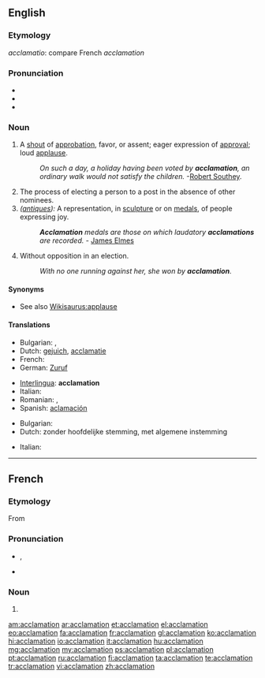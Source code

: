 ==English==

===Etymology===
{{etyl|la}} ''acclamatio'': compare French ''acclamation''

===Pronunciation===
* {{IPA|/ækləˈmeɪʃən/}}
* {{rhymes|eɪʃən}}
* {{homophones|acclimation}}
===Noun===
{{en-noun}}

# A [[shout]] of [[approbation]], favor, or assent; eager expression of [[approval]]; loud [[applause]].
#: ''On such a day, a holiday having been voted by '''acclamation''', an ordinary walk would not satisfy the children.'' -[[w:Robert Southey|Robert Southey]].
# The process of electing a person to a post in the absence of other nominees.
# ''([[antique]]s):'' A representation, in [[sculpture]] or on [[medals]], of people expressing joy.
#: '''''Acclamation''' medals are those on which laudatory '''acclamations''' are recorded.'' - [[w:James Elmes|James Elmes]]
# {{Canada}} Without opposition in an election.
#: ''With no one running against her, she won by '''acclamation'''''.

====Synonyms====
* See also [[Wikisaurus:applause]]

====Translations====
{{trans-top|applause}}
* Bulgarian: {{t|bg|приветстване}},  {{t|bg|аплодисменти}}
* Dutch: [[gejuich]], [[acclamatie]]
* French: {{t+|fr|acclamation}}
* German: [[Zuruf]]
{{trans-mid}}
* [[Interlingua]]: '''acclamation'''
* Italian: {{t|it|acclamazione |f}}
* Romanian: {{t|ro|aclamare}}, {{t|ro|aclamație}}
* Spanish: [[aclamación]]
{{trans-bottom}}

{{trans-top|election of a standby}}
* Bulgarian: {{t|bg|провъзгласяване}}
* Dutch: zonder hoofdelijke stemming, met algemene instemming
{{trans-mid}}
* Italian: {{t|it|acclamazione |f}}
{{trans-bottom}}

{{trans-top|antique}}
{{trans-mid}}
{{trans-bottom}}

----

==French==

===Etymology===
From {{etyl|la|fr}}

===Pronunciation===
* {{IPA|/aklamasjɔ̃/|lang=fr}}, {{X-SAMPA|/aklamasjO~/}}
* {{audio|Fr-acclamation.ogg|Audio}}

===Noun===
{{fr-noun|f}}

# {{l|en|acclamation}}

[[am:acclamation]]
[[ar:acclamation]]
[[et:acclamation]]
[[el:acclamation]]
[[eo:acclamation]]
[[fa:acclamation]]
[[fr:acclamation]]
[[gl:acclamation]]
[[ko:acclamation]]
[[hi:acclamation]]
[[io:acclamation]]
[[it:acclamation]]
[[hu:acclamation]]
[[mg:acclamation]]
[[my:acclamation]]
[[ps:acclamation]]
[[pl:acclamation]]
[[pt:acclamation]]
[[ru:acclamation]]
[[fi:acclamation]]
[[ta:acclamation]]
[[te:acclamation]]
[[tr:acclamation]]
[[vi:acclamation]]
[[zh:acclamation]]